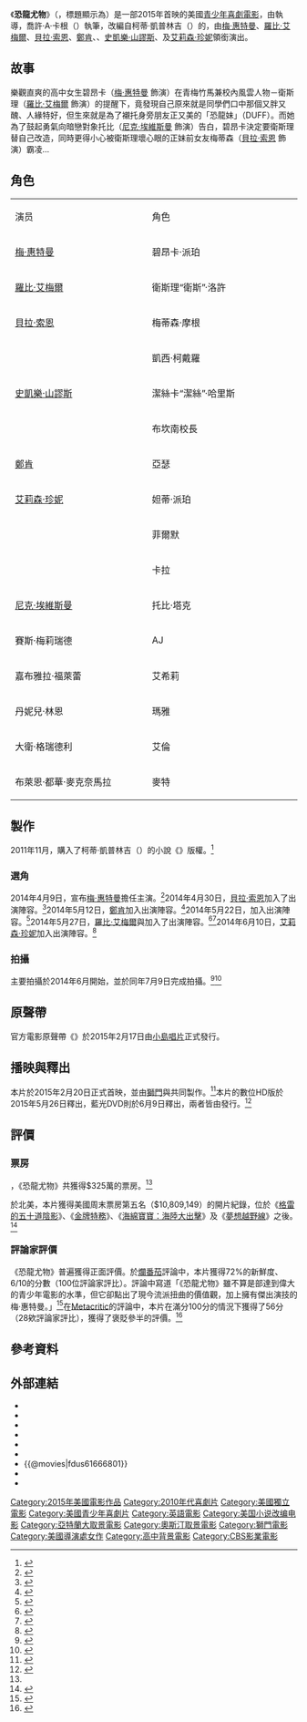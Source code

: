 {{noteTA
|G1=Show
|G2=Movie
}}
{{Other uses|達夫}}
{{Infobox film
| name           = 恐龍尤物
| original_name  = {{lang|en|''The Duff''}}
| image          = The DUFF Poster.jpg
| alt            = 
| caption        = 電影海報
| director       = {{link-en|亞利·桑德爾|Ari Sandel}}
| producer       = {{Plainlist|
* {{link-en|蘇珊·卡特尼斯|Susan Cartsonis}}
* [[喬瑟夫·麥克吉帝·尼克爾|麥克吉]]
* 梅莉·薇歐拉
}}
| screenplay     = 喬許·A·卡根
| based on       = 
| starring       = {{Plainlist|<!--Per posting billing block.-->
* [[梅·惠特曼|梅·惠特曼]]
* [[羅比·艾梅爾|羅比·艾梅爾]]
* [[貝拉·索恩|貝拉·索恩]]
* {{link-en|碧安卡·A·山托斯|Bianca A. Santos|碧安卡·山托斯}}
* [[史凱樂·山謬斯|史凱樂·山謬斯]]
* {{link-en|羅瑪尼·麥柯|Romany Malco}}
* [[鄭肯|鄭肯]]
* [[艾莉森·珍妮|艾莉森·珍妮]]
}}
| music          = 多明奈克·李維士
| cinematography = 大衛·亨寧斯
| editing        = 溫蒂·葛琳·布瑞克蒙特
| studio         = {{Plainlist|
* Vast Entertainment
* [[仙境影視公司|仙境影視公司]]
}}
| distributor    = {{Plainlist|
* [[獅門娛樂|獅門]]
* {{link-en|CBS電影公司|CBS Films}}
}}
| released       = {{flagicon|美國}}{{Film date|2015|02|12|洛杉磯首映<ref>{{cite web|title=The Duff Red Carpet Premiere, Feb 12, 2015, LA|url=http://www.averagesocialite.com/2015/02/the-duff-red-carpet-premiere-feb-12.html|website=Average Socialite™|accessdate=2015-06-05|archive-date=2017-10-30|archive-url=https://web.archive.org/web/20171030093417/http://www.averagesocialite.com/2015/02/the-duff-red-carpet-premiere-feb-12.html|dead-url=no}}</ref>}}{{flagicon|美國}}{{Film date|2015|02|20}}{{flagicon|澳大利亞}}{{Film date|2015|04|02}}{{flagicon|英國}}{{Film date|2015|04|10}}{{flagicon|台灣}}{{Film date|2015|07|24}}
| runtime        = 101分鐘<!--Theatrical runtime: 101:00--><ref>{{cite web | url=http://www.bbfc.co.uk/releases/duff-film | title=''THE DUFF'' (12A) | work=[[英國電影分級委員會|英國電影分級委員會]] | date=2015-03-19 | accessdate=2015-03-19 | archive-date=2020-10-25 | archive-url=https://web.archive.org/web/20201025030619/https://www.bbfc.co.uk/releases/duff-film | dead-url=no }}</ref><ref>{{cite web |url=https://www.amctheatres.com/movies/the-duff |title=AMC Theatres: The DUFF |publisher=amctheatres.com |accessdate=2015-02-08 |archive-date=2020-10-16 |archive-url=https://web.archive.org/web/20201016204216/https://www.amctheatres.com/movies/the-duff |dead-url=no }}</ref><br/>
| country        = {{USA}}
| language       = [[英語|英語]]
| budget         = $850萬元<ref name="BOM">{{cite web |url=http://www.boxofficemojo.com/movies/?id=duff.htm |title=The DUFF (2015) |website=Box Office Mojo |accessdate=2015-05-15 |archive-date=2017-07-07 |archive-url=https://web.archive.org/web/20170707212947/http://www.boxofficemojo.com/movies/?id=duff.htm |dead-url=no }}</ref>
| gross          = $4070萬元<ref name="BOM" />
| cn_name        = 丑女也有春天
| hk_name        = 醜女也有春天
| tw_name        = 恐龍尤物
}}
《'''恐龍尤物'''》（{{lang-en|'''''The Duff'''''}}，標題顯示為{{lang|en|'''''THE DUFF'''''}}）是一部2015年首映的美國[[青春片|青少年]][[喜劇電影|喜劇電影]]，由{{link-en|亞利·桑德爾|Ari Sandel}}執導，喬許·A·卡根（{{lang|en|Josh A. Cagan}}）執筆，改編自柯蒂·凱普林吉（{{lang|en|Kody Keplinger}}）的{{link-en|甜蜜逃避法則|The_Duff_(novel)|同名小說}}，由[[梅·惠特曼|梅·惠特曼]]、[[羅比·艾梅爾|羅比·艾梅爾]]、[[貝拉·索恩|貝拉·索恩]]、[[鄭肯|鄭肯]]、{{link-en|碧安卡·A·山托斯|Bianca A. Santos|碧安卡·山托斯}}、[[史凱樂·山謬斯|史凱樂·山謬斯]]、{{link-en|羅瑪尼·麥柯|Romany Malco}}及[[艾莉森·珍妮|艾莉森·珍妮]]領銜演出。

== 故事 ==
樂觀直爽的高中女生碧昂卡（[[梅·惠特曼|梅·惠特曼]] 飾演）在青梅竹馬兼校內風雲人物－衛斯理（[[羅比·艾梅爾|羅比·艾梅爾]] 飾演）的提醒下，竟發現自己原來就是同學們口中那個又胖又醜、人緣特好，但生來就是為了襯托身旁朋友正又美的「恐龍妹」（DUFF）。而她為了鼓起勇氣向暗戀對象托比（[[尼克·埃維斯曼|尼克·埃維斯曼]] 飾演）告白，碧昂卡決定要衛斯理替自己改造，同時更得小心被衛斯理壞心眼的正妹前女友梅蒂森（[[貝拉·索恩|貝拉·索恩]] 飾演）霸凌…

== 角色 ==
{|class="wikitable" width="50%"
|- style="background:#DCDCDC; color:black" align=center
| style="width:3%"|演员 || style="width:3%"|角色 
|-align=center
| [[梅·惠特曼|梅·惠特曼]] || 碧昂卡·派珀<br>{{lang|en|Bianca Piper}}
|-align=center
| [[羅比·艾梅爾|羅比·艾梅爾]] || 衛斯理“衛斯”·洛許<br>{{lang|en|Wesley "Wes" Rush}}
|-align=center
| [[貝拉·索恩|貝拉·索恩]] || 梅蒂森·摩根<br>{{lang|en|Madison Morgan}}
|-align=center
| {{link-en|碧安卡·A·山托斯|Bianca A. Santos|碧安卡·山托斯}} || 凱西·柯戴羅<br>{{lang|en|Casey Cordero}}
|-align=center
| [[史凱樂·山謬斯|史凱樂·山謬斯]] || 潔絲卡“潔絲”·哈里斯<br>{{lang|en|Jessica "Jess" Harris}}
|-align=center
| {{link-en|羅瑪尼·麥柯|Romany Malco}} || 布坎南校長<br>{{lang|en|Principal Buchanan}}
|-align=center
| [[鄭肯|鄭肯]] || 亞瑟<br>{{lang|en|Mr. Arthur}}
|-align=center
| [[艾莉森·珍妮|艾莉森·珍妮]] || 妲蒂·派珀<br>{{lang|en|Dottie Piper}}
|-align=center
| {{link-en|克里斯·懷爾德|Chris Wylde}} || 菲爾默<br>{{lang|en|Mr. Fillmore}}
|-align=center
| {{link-en|梅海莉·曼寧|Mahaley Manning}} || 卡拉<br>{{lang|en|Kara}}
|-align=center
| [[尼克·埃維斯曼|尼克·埃維斯曼]] || 托比·塔克<br>{{lang|en|Toby Tucker}}
|-align=center
| 賽斯·梅莉瑞德<br>{{lang|en|Seth Meriwether}} || AJ<br>{{lang|en|AJ}}
|-align=center
| 嘉布雅拉·福萊蕾<br>{{lang|en|Gabriela Fraile}} || 艾希莉<br>{{lang|en|Ashley}}
|-align=center
| 丹妮兒·林恩<br>{{lang|en|Danielle Lyn}} || 瑪雅<br>{{lang|en|Maya}}
|-align=center
| 大衛·格瑞德利<br>{{lang|en|David Gridley}} || 艾倫<br>{{lang|en|Allen}}
|-align=center
| 布萊恩·都華·麥克奈馬拉<br>{{lang|en|Brian Dewar McNamara}} || 麥特<br>{{lang|en|Matt}}
|}

== 製作 ==
2011年11月，{{link-en|CBS電影公司|CBS Films}}購入了柯蒂·凱普林吉（{{lang|en|Kody Keplinger}}）的小說《{{link-en|甜蜜逃避法則|The_Duff_(novel)|恐龍尤物}}》版權。<ref>{{cite web|url=http://www.thewrap.com/movies/column-post/cbs-films-acquires-high-school-comedy-duff-exclusives-32887/|title=CBS Films Acquires High School Comedy 'The DUFF' (Exclusive) - TheWrap|work=TheWrap|accessdate=2014-10-09|archive-date=2018-06-20|archive-url=https://web.archive.org/web/20180620153052/https://www.thewrap.com/movies/column-post/cbs-films-acquires-high-school-comedy-duff-exclusives-32887/|dead-url=no}}</ref>

=== 選角 ===
2014年4月9日，宣布[[梅·惠特曼|梅·惠特曼]]擔任主演。<ref>{{cite web |url=http://deadline.com/2014/04/mae-whitman-to-star-in-high-school-comedy-the-duff-712106/ |title=Mae Whitman In 'The DUFF' — Actress To Star In High School Comedy |date=2014-04-09 |publisher=[[Deadline.com|Deadline.com]] |accessdate=2014-10-09 |archive-date=2020-11-12 |archive-url=https://web.archive.org/web/20201112003836/https://deadline.com/2014/04/mae-whitman-to-star-in-high-school-comedy-the-duff-712106/ |dead-url=no }}</ref>2014年4月30日，[[貝拉·索恩|貝拉·索恩]]加入了出演陣容。<ref>{{cite web|url=http://www.thewrap.com/bella-thorne-star-teen-comedy-duff-cbs-films-exclusive/|title=Bella Thorne to Co-Star in Teen Comedy 'The DUFF' for CBS Films (Exclusive) - TheWrap|work=TheWrap|accessdate=2014-10-09|archive-date=2020-10-26|archive-url=https://web.archive.org/web/20201026223308/https://www.thewrap.com/bella-thorne-star-teen-comedy-duff-cbs-films-exclusive/|dead-url=no}}</ref>2014年5月12日，[[鄭肯|鄭肯]]加入出演陣容。<ref>{{cite web|url=http://www.hollywoodreporter.com/news/ken-jeong-joining-cbs-films-703401|title=Ken Jeong Joining CBS Films' 'The DUFF'|date=2014-05-12|work=[[荷里活報道|好萊塢報導]]|accessdate=2014-10-09|archive-date=2021-02-11|archive-url=https://web.archive.org/web/20210211181852/https://www.hollywoodreporter.com/news/ken-jeong-joining-cbs-films-703401|dead-url=no}}</ref>2014年5月22日，{{link-en|絲凱樂·山謬爾斯|Skyler Samuels}}加入出演陣容。<ref>{{cite web|url=http://www.hollywoodreporter.com/news/nine-lives-chloe-king-star-706406|title='Nine Lives of Chloe King' Star Joins CBS Films' 'The DUFF' (Exclusive)|date=2014-05-22|work=好萊塢報導|accessdate=2014-10-09|archive-date=2021-01-25|archive-url=https://web.archive.org/web/20210125032547/https://www.hollywoodreporter.com/news/nine-lives-chloe-king-star-706406|dead-url=no}}</ref>2014年5月27日，[[羅比·艾梅爾|羅比·艾梅爾]]與{{link-en|碧安卡·A·山托斯|Bianca A. Santos|碧安卡·山托斯}}加入了出演陣容。<ref>{{cite web|url=http://www.thewrap.com/the-duff-casting-robbie-amell-tomorrow-people-cw/|title='Tomorrow People's' Robbie Amell Joins Bella Thorne, Mae Whitman in 'The DUFF' (Exclusive) - TheWrap|work=TheWrap|accessdate=2014-10-09|archive-date=2020-12-04|archive-url=https://web.archive.org/web/20201204185059/https://www.thewrap.com/the-duff-casting-robbie-amell-tomorrow-people-cw/|dead-url=no}}</ref><ref>{{cite web|url=http://variety.com/2014/film/news/bianca-santos-joins-mae-whitman-in-the-duff-exclusive-1201193678/|title=Bianca Santos Joins Mae Whitman in ‘The DUFF’ (EXCLUSIVE)|work=Variety|accessdate=2014-10-09|archive-date=2020-11-12|archive-url=https://web.archive.org/web/20201112002827/https://variety.com/2014/film/news/bianca-santos-joins-mae-whitman-in-the-duff-exclusive-1201193678/|dead-url=no}}</ref>2014年6月10日，[[艾莉森·珍妮|艾莉森·珍妮]]加入出演陣容。<ref>{{cite web |url=http://deadline.com/2014/06/cbs-films-sets-cast-for-the-duff-787110/ |title=Allison Janney & Romany Malco Join CBS Films'’ 'The Duff' |date=2014-06-10 |publisher=[[Deadline.com|Deadline.com]] |accessdate=2014-10-09 |archive-date=2021-01-25 |archive-url=https://web.archive.org/web/20210125114010/https://deadline.com/2014/06/cbs-films-sets-cast-for-the-duff-787110/ |dead-url=no }}</ref>

=== 拍攝 ===
主要拍攝於2014年6月開始，並於同年7月9日完成拍攝。<ref>{{cite web|url=http://www.onlocationvacations.com/tag/the-duff-filming-locations-in-atlanta/|title=The Duff filming locations in Atlanta|publisher=|accessdate=2014-10-09|archive-date=2018-07-19|archive-url=https://web.archive.org/web/20180719234001/https://onlocationvacations.com/tag/the-duff-filming-locations-in-atlanta/|dead-url=no}}</ref><ref>{{cite web|url=http://www.ssninsider.com/40476/|title=On The Set For 7/14/14: Dermot Mulroney Starrer 'Insidious: Chapter 3' Starts, Levan Akin's 'The Circle' Wraps ‹ SSN Insider|publisher=|accessdate=2014-10-09|deadurl=yes|archiveurl=https://web.archive.org/web/20141017020235/http://www.ssninsider.com/40476/|archivedate=2014-10-17}}</ref>

== 原聲帶 ==
官方電影原聲帶《{{lang|en|''The Duff''}}》於2015年2月17日由[[小島唱片|小島唱片]]正式發行。
{{Track listing
| extra_column = 歌手
|-
| title1 = {{lang|en|Made in Gold}}
| extra1 = 諾娃·洛克菲勒（{{lang|en|Nova Rockefeller}}）
| length1 = 3:36
|-
| title2 = {{tsl|en|Jealous (Nick Jonas song)|Jealous (The Rooftop Boys Remix)}}
| extra2 = [[尼克·強納斯|尼克·強納斯]]
| length2 = 4:13
|-
| title3 = {{lang|en|How Come You Don't Want Me}}
| extra3 = [[泰根與莎拉|泰根與莎拉]]
| length3 = 2:51
|-
| title4 = {{lang|en|Favorite Record}}
| extra4 = [[打倒男孩|打倒男孩]]
| length4 = 3:23
|-
| title5 = {{tsl|en|All Night (Icona Pop song)|All Night}}
| extra5 = [[Icona_Pop|Icona Pop]]
| length5 = 3:07
|-
| title6 = {{tsl|en|Somebody to You|Somebody to You}}
| extra6 = {{link-en|The Vamps (英國樂團)|The Vamps (British band)|The Vamps}}
| length6 = 3:02
|-
| title7 = {{lang|en|Nothing Left to Lose}}
| extra7 = {{link-en|卡麗·坎摩爾|Kari Kimmel}}
| length7 = 3:36
|-
| title8 = {{tsl|en|Heavy Mood|Heavy Mood}}
| extra8 = {{link-en|Tilly and the Wall|Tilly and the Wall}}
| length8 = 3:12
|-
| title9 = {{lang|en|Sexy Silk}}
| extra9 = [[潔西·J|潔西·J]]
| length9 = 2:40
|-
| title10 = {{lang|en|Kill the Band}}
| extra10 = [[Junkie_XL|Junkie XL]] feat. {{link-en|Joost van Bellen|Joost van Bellen}}
| length10 = 4:59
|-
| title11 = {{lang|en|I Own It}}
| extra11 = 南西（{{lang|en|Nacey}}） feat. [[安潔兒·荷茲|安潔兒·荷茲]]
| length11 = 3:08
|-
| title12 = {{tsl|en|Selfie (song)|#Selfie}}
| extra12 = [[The_Chainsmokers|The Chainsmokers]]
| length12 = 3:04
|-
| total_length = 40:58
}}

== 播映與釋出 ==
本片於2015年2月20日正式首映，並由[[獅門娛樂|獅門]]與{{link-en|CBS電影公司|CBS Films}}共同製作。<ref>{{cite web|url=http://variety.com/2014/film/features/femme-driven-pic-the-duff-plays-with-perceptions-of-beauty-1201323059/|title=‘The Duff’ Film Adaptation Plays With Perceptions of Beauty|work=Variety|accessdate=2014-10-09|archive-date=2020-11-12|archive-url=https://web.archive.org/web/20201112023956/https://variety.com/2014/film/features/femme-driven-pic-the-duff-plays-with-perceptions-of-beauty-1201323059/|dead-url=no}}</ref>本片的數位HD版於2015年5月26日釋出，藍光DVD則於6月9日釋出，兩者皆由{{link-en|獅門家庭娛樂|Lionsgate Home Entertainment}}發行。<ref>{{cite web |url=http://www.blu-ray.com/news/?id=16589 |title=The DUFF Blu-ray |publisher=Blu-ray.com |date=2015-04-20 |accessdate=2015-04-26 |archive-date=2019-10-26 |archive-url=https://web.archive.org/web/20191026125840/https://www.blu-ray.com/news/?id=16589 |dead-url=no }}</ref>

== 評價 ==
=== 票房 ===
{{Asof|2015|03|22}}，《恐龍尤物》共獲得$325萬的票房。<ref name=BOM />

於北美，本片獲得美國周末票房第五名（$10,809,149）的開片紀錄，位於《[[格雷的五十道陰影_(電影)|格雷的五十道陰影]]》、《[[金牌特務|金牌特務]]》、《[[海綿寶寶：海陸大出擊|海綿寶寶：海陸大出擊]]》及《[[麥克法蘭|夢想越野線]]》之後。<ref>{{cite web |url=http://www.boxofficemojo.com/weekend/chart/?yr=2015&wknd=08&p=.htm |title=Weekend Box Office Results for February 20-22, 2015 |publisher=[[Box_Office_Mojo|Box Office Mojo]] |date= |accessdate=2015-02-24 |archive-date=2018-06-03 |archive-url=https://web.archive.org/web/20180603104514/http://www.boxofficemojo.com/weekend/chart/?yr=2015&wknd=08&p=.htm |dead-url=no }}</ref>

=== 評論家評價 ===
《恐龍尤物》普遍獲得正面評價。於[[爛番茄|爛番茄]]評論中，本片獲得72%的新鮮度、6/10的分數（100位評論家評比）。評論中寫道「《恐龍尤物》雖不算是部達到偉大的青少年電影的水準，但它卻點出了現今流派扭曲的價值觀，加上擁有傑出演技的梅·惠特曼。」<ref>{{cite web|url=http://www.rottentomatoes.com/m/the_duff/|title=The DUFF|publisher=[[Rotten_Tomatoes|Rotten Tomatoes]]|accessdate=2015-06-08|archive-date=2021-03-01|archive-url=https://web.archive.org/web/20210301061832/https://www.rottentomatoes.com/m/the_duff|dead-url=no}}</ref>在[[Metacritic|Metacritic]]的評論中，本片在滿分100分的情況下獲得了56分（28欸評論家評比），獲得了褒貶參半的評價。<ref>{{cite web|url=http://www.metacritic.com/movie/the-duff|title=The DUFF Reviews|publisher=[[Metacritic|Metacritic]]|accessdate=2015-04-10|archive-date=2020-11-28|archive-url=https://web.archive.org/web/20201128080541/https://www.metacritic.com/movie/the-duff|dead-url=no}}</ref>

== 參考資料 ==
{{reflist|2}}

== 外部連結 ==
* {{IMDb title|1666801}}
* {{mojo title|id=duff|title=恐龍尤物}}
* {{rotten-tomatoes|the_duff}}
* {{metacritic film|the-duff}}
* {{Allmovie title|600266}}
* {{yahoomovie id|5824}}
* {{@movies|fdus61666801}}
* {{Mtime|218652}}
* {{douban}}

{{DEFAULTSORT:Duff, The}}
[[Category:2015年美國電影作品|Category:2015年美國電影作品]]
[[Category:2010年代喜劇片|Category:2010年代喜劇片]]
[[Category:美國獨立電影|Category:美國獨立電影]]
[[Category:美國青少年喜劇片|Category:美國青少年喜劇片]]
[[Category:英語電影|Category:英語電影]]
[[Category:美国小说改编电影|Category:美国小说改编电影]]
[[Category:亞特蘭大取景電影|Category:亞特蘭大取景電影]]
[[Category:奧斯汀取景電影|Category:奧斯汀取景電影]]
[[Category:獅門電影|Category:獅門電影]]
[[Category:美國導演處女作|Category:美國導演處女作]]
[[Category:高中背景電影|Category:高中背景電影]]
[[Category:CBS影業電影|Category:CBS影業電影]]